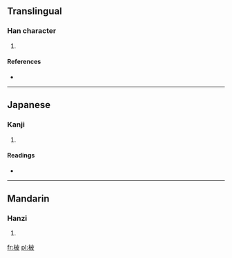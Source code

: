 ==Translingual==

===Han character===
{{Han char|rn=75|rad=木|as=05|sn=9|four=4494<sub>7</sub>|canj=木木竹水 (DDHE)}}

# {{defn|Han|sort=木05}}

====References====
* {{Han ref|kx=0518.030|dkj=14598|dj=0906.050|hdz=21191.020|uh=67C0|ud=26560|bh=CF44|bd=53060}}

----

==Japanese==

===Kanji===
{{ja-kanji|grade=|rs=木05}}

# {{defn|Japanese|sort=木05}}

====Readings====
* {{ja-readings|on=[[ひ]] (hi)|kun=[[すぎ]] (sugi), [[かや]] (kaya)}}

----

==Mandarin==

===Hanzi===
{{cmn-hanzi|pin=[[bǐ]] ([[bi3]])|wg=pi<sup>3</sup>}}

# {{defn|Mandarin|sort=木05}}

[[fr:柀]]
[[pl:柀]]